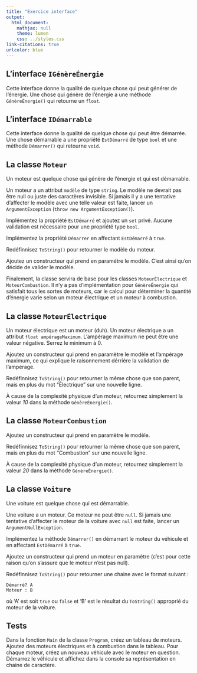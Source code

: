 ```yaml
---
title: "Exercice interface"
output:
  html_document:
    mathjax: null
    theme: lumen
    css: ../styles.css
link-citations: true
urlcolor: blue
---
```


## L'interface `IGénèreÉnergie`
Cette interface donne la qualité de quelque chose qui peut générer de l'énergie.
Une chose qui génère de l'énergie a une méthode `GénèreÉnergie()` qui retourne un `float`.

## L'interface `IDémarrable`
Cette interface donne la qualité de quelque chose qui peut être démarrée.
Une chose démarrable a une propriété `EstDémarré` de type `bool` et une méthode `Démarrer()` qui retourne `void`.

## La classe `Moteur`
Un moteur est quelque chose qui génère de l'énergie et qui est démarrable.

Un moteur a un attribut `modèle` de type `string`. Le modèle ne devrait pas être null ou juste des caractères invisible. Si jamais il y a une tentative d'affecter le modèle avec une telle valeur est faite, lancer un `ArgumentException` (`throw new ArgumentException()`).

Implémentez la propriété `EstDémarré` et ajoutez un `set` privé. Aucune validation est nécessaire pour une propriété type `bool`.

Implémentez la propriété `Démarrer` en affectant `EstDémarré` à `true`.

Redéfinnisez `ToString()` pour retourner le modèle du moteur.

Ajoutez un constructeur qui prend en paramétre le modèle. C'est ainsi qu'on décide de valider le modèle.

Finalement, la classe servira de base pour les classes `MoteurÉlectrique` et `MoteurCombustion`. Il n'y a pas d'implémentation pour `GénèreÉnergie` qui satisfait tous les sortes de moteurs, car le calcul pour déterminer la quantité d'énergie varie selon un moteur électrique et un moteur à combustion.

## La classe `MoteurÉlectrique`
Un moteur électrique est un moteur (duh).
Un moteur électrique a un attribut `float ampérageMaximum`. L'ampérage maximum ne peut être une valeur négative. Serrez le minimum à 0.

Ajoutez un constructeur qui prend en paramètre le modèle et l'ampérage maximum, ce qui explique le raisonnement dérrière la validation de l'ampérage.

Redéfinnisez `ToString()` pour retourner la même chose que son parent, mais en plus du mot "Électrique" sur une nouvelle ligne.

À cause de la complexité physique d'un moteur, retournez simplement la valeur _10_ dans la méthode `GénèreÉnergie()`.

## La classe `MoteurCombustion`
Ajoutez un constructeur qui prend en paramètre le modèle.

Redéfinnisez `ToString()` pour retourner la même chose que son parent, mais en plus du mot "Combustion" sur une nouvelle ligne.

À cause de la complexité physique d'un moteur, retournez simplement la valeur _20_ dans la méthode `GénèreÉnergie()`.

## La classe `Voiture`
Une voiture est quelque chose qui est démarrable.

Une voiture a un moteur. Ce moteur ne peut être `null`. Si jamais une tentative d'affecter le moteur de la voiture avec `null` est faite, lancer un `ArgumentNullException`.

Implémentez la méthode `Démarrer()` en démarrant le moteur du véhicule et en affectant `EstDémarré` à `true`.

Ajoutez un constructeur qui prend un moteur en paramètre (c'est pour cette raison qu'on s'assure que le moteur n'est pas null).

Redéfinnisez `ToString()` pour retourner une chaine avec le format suivant :
```
Démarré? A
Moteur : B
```

où 'A' est soit `true` ou `false` et 'B' est le résultat du `ToString()` approprié du moteur de la voiture.


## Tests
Dans la fonction `Main` de la classe `Program`, créez un tableau de moteurs.
Ajoutez des moteurs électriques et à combustion dans le tableau.
Pour chaque moteur, créez un nouveau véhicule avec le moteur en question. Démarrez le véhicule et affichez dans la console sa représentation en chaine de caractère.
